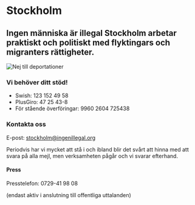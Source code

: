 
# Stockholm

## Ingen människa är illegal Stockholm arbetar praktiskt och politiskt med flyktingars och migranters rättigheter.

<Image src={nejTillDeportationer} alt="Nej till deportationer" priority/>

### Vi behöver ditt stöd!

- Swish: 123 152 49 58
- PlusGiro: 47 25 43-8
- För stående överföringar: 9960 2604 725438

### Kontakta oss

E-post: [stockholm@ingenillegal.org](mailto:stockholm@ingenillegal.org)

Periodvis har vi mycket att stå i och ibland blir det svårt att hinna med att svara på alla mejl, men verksamheten pågår och vi svarar efterhand.

#### Press

Presstelefon: 0729-41 98 08

(endast aktiv i anslutning till offentliga uttalanden)

<Page href="https://www.facebook.com/124647770935985" tabs="timeline"/>
